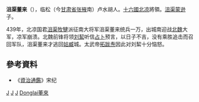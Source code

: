 '''沮渠董来'''（{{bd|?||?||}}），临松（今[[甘肃省|甘肃省]][[张掖|张掖]]南）卢水胡人。[[十六國|十六國]][[北凉|北凉]]將領。[[沮渠蒙逊|沮渠蒙逊]]子。

439年，北凉国君[[沮渠牧犍|沮渠牧犍]]派征南大将军沮渠董来统兵一万，出城南迎战[[北魏|北魏]]大军，凉军崩溃。北魏前锋将领[[刘絜|刘絜]]听信[[占卜|占卜]]预言，以日子不吉，没有乘胜追击而召回军队，沮渠董来才逃回[[姑臧|姑臧]]城。太武帝[[拓跋焘|拓跋焘]]因此对刘絜十分恼怒。

== 參考資料 ==
*《[[資治通鑑|資治通鑑]]》宋纪

[[Category:五胡十六国人物|J]]
[[Category:北凉|J]]
[[Category:十六国匈奴人|J]]
[[Category:沮渠姓|Donglai董來]]